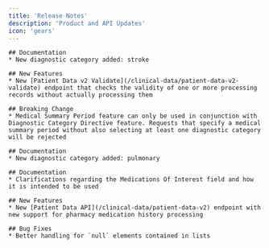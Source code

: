 ```yaml
---
title: 'Release Notes'
description: 'Product and API Updates'
icon: 'gears'
---
```


<Update label="2025-03-26" description="v3.1.0">

    ## Documentation
    * New diagnostic category added: stroke
</Update>

<Update label="2025-03-14" description="v3.1.0">

    ## New Features
    * New [Patient Data v2 Validate](/clinical-data/patient-data-v2-validate) endpoint that checks the validity of one or more processing records without actually processing them
</Update>

<Update label="2025-03-05" description="v3.0.0">

    ## Breaking Change
    * Medical Summary Period feature can only be used in conjunction with Diagnostic Category Directive feature. Requests that specify a medical summary period without also selecting at least one diagnostic category will be rejected
</Update>

<Update label="2025-03-03" description="v2.1.0">

    ## Documentation
    * New diagnostic category added: pulmonary
</Update>

<Update label="2025-02-20" description="v2.0.0">

    ## Documentation
    * Clarifications regarding the Medications Of Interest field and how it is intended to be used
</Update>

<Update label="2025-02-12" description="v2.0.0">

    ## New Features
    * New [Patient Data API](/clinical-data/patient-data-v2) endpoint with new support for pharmacy medication history processing

    ## Bug Fixes
    * Better handling for `null` elements contained in lists
</Update>
